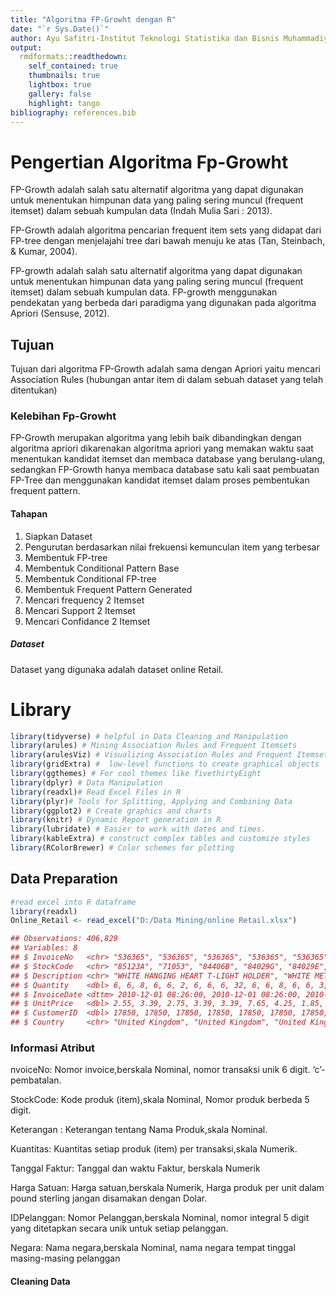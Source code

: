 ```yaml
---
title: "Algoritma FP-Growht dengan R"
date: "`r Sys.Date()`"
author: Ayu Safitri-Institut Teknologi Statistika dan Bisnis Muhammadiyah
output:
  rmdformats::readthedown:
    self_contained: true
    thumbnails: true
    lightbox: true
    gallery: false
    highlight: tango
bibliography: references.bib
---
```

# Pengertian Algoritma Fp-Growht

FP-Growth adalah salah satu alternatif algoritma yang dapat digunakan untuk menentukan himpunan data yang paling sering muncul (frequent itemset) dalam sebuah kumpulan data (Indah Mulia Sari : 2013).

FP-Growth adalah algoritma pencarian frequent item sets yang didapat dari FP-tree dengan menjelajahi tree dari bawah menuju ke atas (Tan, Steinbach, & Kumar, 2004).

FP-growth adalah salah satu alternatif algoritma yang dapat digunakan untuk menentukan himpunan data yang paling sering muncul (frequent itemset) dalam sebuah kumpulan data. FP-growth menggunakan pendekatan yang berbeda dari paradigma yang digunakan pada algoritma Apriori (Sensuse, 2012).

## Tujuan
Tujuan dari algoritma FP-Growth adalah sama dengan Apriori yaitu mencari Association Rules (hubungan antar item di dalam sebuah dataset yang telah ditentukan)

### Kelebihan Fp-Growht
FP-Growth merupakan algoritma yang lebih baik dibandingkan dengan algoritma apriori dikarenakan algoritma apriori yang memakan waktu saat menentukan kandidat itemset dan membaca database yang berulang-ulang, sedangkan FP-Growth hanya membaca database satu kali saat pembuatan FP-Tree dan menggunakan kandidat itemset dalam proses pembentukan frequent pattern.

#### Tahapan
1. Siapkan Dataset
2. Pengurutan berdasarkan nilai frekuensi kemunculan item yang terbesar
3. Membentuk FP-tree 
4. Membentuk Conditional Pattern Base
5. Membentuk Conditional FP-tree
6. Membentuk Frequent Pattern Generated
7. Mencari frequency 2 Itemset
8. Mencari Support 2 Itemset
9. Mencari Confidance 2 Itemset

##### Dataset
Dataset yang digunaka adalah dataset online Retail.

# Library
```r
library(tidyverse) # helpful in Data Cleaning and Manipulation
library(arules) # Mining Association Rules and Frequent Itemsets
library(arulesViz) # Visualizing Association Rules and Frequent Itemsets 
library(gridExtra) #  low-level functions to create graphical objects 
library(ggthemes) # For cool themes like fivethirtyEight
library(dplyr) # Data Manipulation
library(readxl)# Read Excel Files in R
library(plyr)# Tools for Splitting, Applying and Combining Data
library(ggplot2) # Create graphics and charts
library(knitr) # Dynamic Report generation in R
library(lubridate) # Easier to work with dates and times.
library(kableExtra) # construct complex tables and customize styles
library(RColorBrewer) # Color schemes for plotting
```

## Data Preparation
```r
#read excel into R dataframe
library(readxl)
Online_Retail <- read_excel("D:/Data Mining/online Retail.xlsx")
```

```r
## Observations: 406,829
## Variables: 8
## $ InvoiceNo   <chr> "536365", "536365", "536365", "536365", "536365", ...
## $ StockCode   <chr> "85123A", "71053", "84406B", "84029G", "84029E", "...
## $ Description <chr> "WHITE HANGING HEART T-LIGHT HOLDER", "WHITE METAL...
## $ Quantity    <dbl> 6, 6, 8, 6, 6, 2, 6, 6, 6, 32, 6, 6, 8, 6, 6, 3, 2...
## $ InvoiceDate <dttm> 2010-12-01 08:26:00, 2010-12-01 08:26:00, 2010-12...
## $ UnitPrice   <dbl> 2.55, 3.39, 2.75, 3.39, 3.39, 7.65, 4.25, 1.85, 1....
## $ CustomerID  <dbl> 17850, 17850, 17850, 17850, 17850, 17850, 17850, 1...
## $ Country     <chr> "United Kingdom", "United Kingdom", "United Kingdo...
```

### Informasi Atribut
nvoiceNo: Nomor invoice,berskala Nominal, nomor transaksi unik 6 digit. 'c'- pembatalan.

StockCode: Kode produk (item),skala Nominal, Nomor produk berbeda 5 digit.

Keterangan : Keterangan tentang Nama Produk,skala Nominal.

Kuantitas: Kuantitas setiap produk (item) per transaksi,skala Numerik.

Tanggal Faktur: Tanggal dan waktu Faktur, berskala Numerik

Harga Satuan: Harga satuan,berskala Numerik, Harga produk per unit dalam pound sterling jangan disamakan dengan Dolar.

IDPelanggan: Nomor Pelanggan,berskala Nominal, nomor integral 5 digit yang ditetapkan secara unik untuk setiap pelanggan.

Negara: Nama negara,berskala Nominal, nama negara tempat tinggal masing-masing pelanggan

#### Cleaning Data


